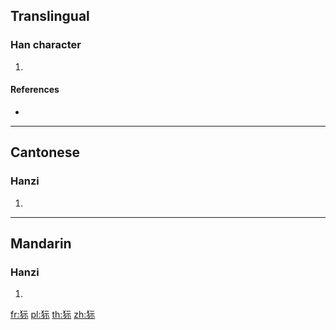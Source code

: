 {{character info/new}}
==Translingual==

===Han character===
{{Han char|rn=94|rad=犬|as=05|sn=8|four=41291|canj=KHMMF|ids=⿰犭示}}

# {{defn|Han|sort=犬05}}

====References====
* {{Han ref|kx=0708.170|dkj=20321|dj=1121.020|hdz=21338.080|uh=72CB|ud=29387|bh=CD5D|bd=52573}}

----

==Cantonese==

===Hanzi===
{{yue-hanzi|jyut=|y=yi4}}

# {{defn|lang=yue|sort=犬05}}

----

==Mandarin==

===Hanzi===
{{cmn-hanzi|pin=[[ní]] ([[ni2]])|wg=ni<sup>2</sup>}}

# {{defn|lang=cmn|sort=犬05}}

[[fr:狋]]
[[pl:狋]]
[[th:狋]]
[[zh:狋]]